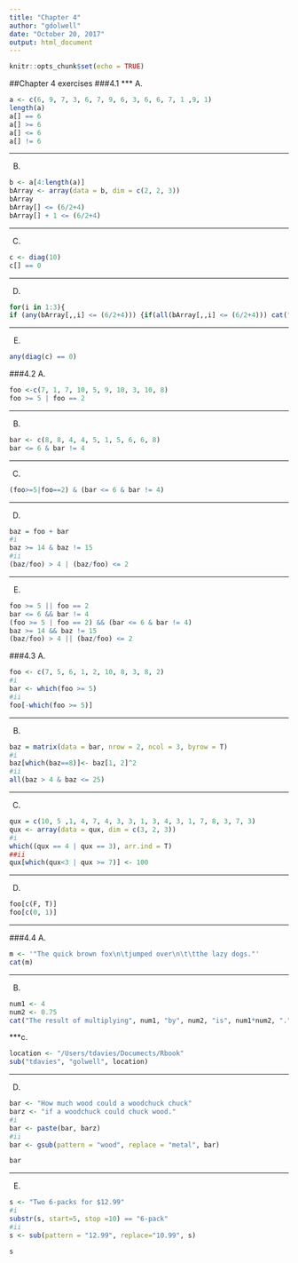 ```yaml
---
title: "Chapter 4"
author: "gdolwell"
date: "October 20, 2017"
output: html_document
---
```


```r
knitr::opts_chunk$set(echo = TRUE)
```
##Chapter 4 exercises
###4.1
***
A.
```r
a <- c(6, 9, 7, 3, 6, 7, 9, 6, 3, 6, 6, 7, 1 ,9, 1)
length(a)
a[] == 6
a[] >= 6
a[] <= 6
a[] != 6
```
***
B.
```r
b <- a[4:length(a)]
bArray <- array(data = b, dim = c(2, 2, 3))
bArray
bArray[] <= (6/2+4)
bArray[] + 1 <= (6/2+4)
```
***
C.
```r
c <- diag(10)
c[] == 0
```
***
D.
```r
for(i in 1:3){
if (any(bArray[,,i] <= (6/2+4))) {if(all(bArray[,,i] <= (6/2+4))) cat("Matrix ", i)}}
```
***
E.
```r
any(diag(c) == 0)
```
###4.2
A.
```r
foo <-c(7, 1, 7, 10, 5, 9, 10, 3, 10, 8)
foo >= 5 | foo == 2
```
***
B.
```r
bar <- c(8, 8, 4, 4, 5, 1, 5, 6, 6, 8)
bar <= 6 & bar != 4
```
***
C.
```r
(foo>=5|foo==2) & (bar <= 6 & bar != 4)
```
***
D.
```r
baz = foo + bar
#i
baz >= 14 & baz != 15
#ii
(baz/foo) > 4 | (baz/foo) <= 2
```
***
E.
```r
foo >= 5 || foo == 2
bar <= 6 && bar != 4
(foo >= 5 | foo == 2) && (bar <= 6 & bar != 4)
baz >= 14 && baz != 15
(baz/foo) > 4 || (baz/foo) <= 2
```
###4.3
A.
```r
foo <- c(7, 5, 6, 1, 2, 10, 8, 3, 8, 2)
#i
bar <- which(foo >= 5)
#ii
foo[-which(foo >= 5)]
```
***
B.
```r
baz = matrix(data = bar, nrow = 2, ncol = 3, byrow = T)
#i
baz[which(baz==8)]<- baz[1, 2]^2
#ii
all(baz > 4 & baz <= 25)
```
***
C.
```r
qux = c(10, 5 ,1, 4, 7, 4, 3, 3, 1, 3, 4, 3, 1, 7, 8, 3, 7, 3)
qux <- array(data = qux, dim = c(3, 2, 3))
#i
which((qux == 4 | qux == 3), arr.ind = T)
##ii
qux[which(qux<3 | qux >= 7)] <- 100
```
***
D.
```r
foo[c(F, T)]
foo[c(0, 1)]
```
***
###4.4
A.
```r
m <- '"The quick brown fox\n\tjumped over\n\t\tthe lazy dogs."'
cat(m)
```
***
B.
```r
num1 <- 4
num2 <- 0.75
cat("The result of multiplying", num1, "by", num2, "is", num1*num2, ".")
```
***c.
```r
location <- "/Users/tdavies/Documects/Rbook"
sub("tdavies", "golwell", location)
```
***
D. 
```r
bar <- "How much wood could a woodchuck chuck"
barz <- "if a woodchuck could chuck wood."
#i
bar <- paste(bar, barz)
#ii
bar <- gsub(pattern = "wood", replace = "metal", bar)
```
```r
bar
```
***
E.
```r
s <- "Two 6-packs for $12.99"
#i
substr(s, start=5, stop =10) == "6-pack"
#ii
s <- sub(pattern = "12.99", replace="10.99", s)
```
```r
s
```